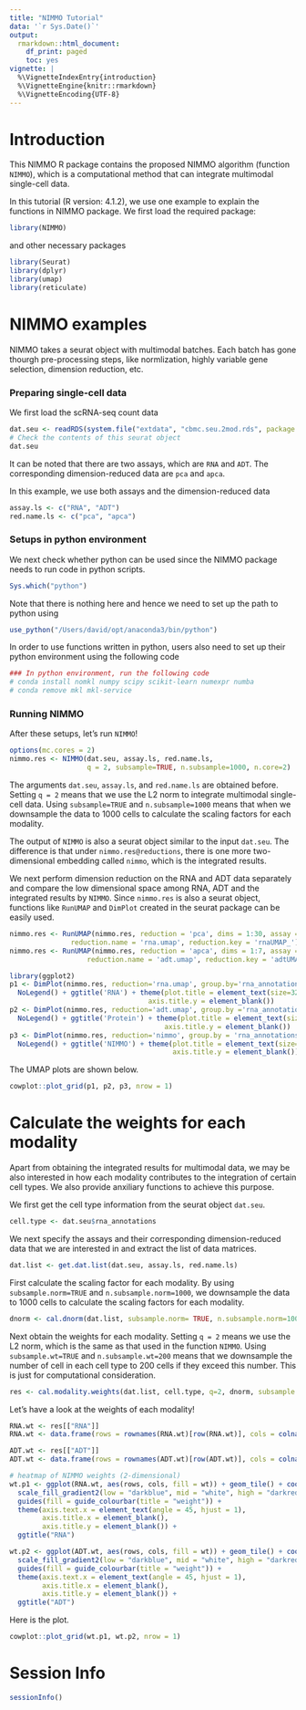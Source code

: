 ```yaml
---
title: "NIMMO Tutorial"
data: '`r Sys.Date()`'
output: 
  rmarkdown::html_document:
    df_print: paged
    toc: yes
vignette: |
  %\VignetteIndexEntry{introduction}
  %\VignetteEngine{knitr::rmarkdown}
  %\VignetteEncoding{UTF-8}
---
```

# Introduction

This NIMMO R package contains the proposed NIMMO algorithm (function `NIMMO`), which is a computational method that can integrate multimodal single-cell data.

In this tutorial (R version: 4.1.2), we use one example to explain the functions in NIMMO package. We first load the required package:

```r
library(NIMMO)
```
and other necessary packages
```r
library(Seurat)
library(dplyr)
library(umap)
library(reticulate)
```

# NIMMO examples

NIMMO takes a seurat object with multimodal batches. Each batch has gone thourgh pre-processing steps, like normlization, highly variable gene selection, dimension reduction, etc.

### Preparing single-cell data

We first load the scRNA-seq count data

```r
dat.seu <- readRDS(system.file("extdata", "cbmc.seu.2mod.rds", package = "NIMMO"))
# Check the contents of this seurat object
dat.seu
```
It can be noted that there are two assays, which are `RNA` and `ADT`. The corresponding dimension-reduced data are `pca` and `apca`. 

In this example, we use both assays and the dimension-reduced data

```r
assay.ls <- c("RNA", "ADT")
red.name.ls <- c("pca", "apca")
```

### Setups in python environment
We next check whether python can be used since the NIMMO package needs to run code in python scripts.
```r
Sys.which("python")
```
Note that there is nothing here and hence we need to set up the path to python using

```r
use_python("/Users/david/opt/anaconda3/bin/python")
```

In order to use functions written in python, users also need to set up their python environment using the following code
```r
### In python environment, run the following code
# conda install nomkl numpy scipy scikit-learn numexpr numba
# conda remove mkl mkl-service
```

### Running NIMMO

After these setups, let's run `NIMMO`!
```r
options(mc.cores = 2)
nimmo.res <- NIMMO(dat.seu, assay.ls, red.name.ls,
                   q = 2, subsample=TRUE, n.subsample=1000, n.core=2)
```
The arguments `dat.seu`, `assay.ls`, and `red.name.ls` are obtained before. Setting `q = 2` means that we use the L2 norm to integrate multimodal single-cell data. Using `subsample=TRUE` and `n.subsample=1000` means that when we downsample the data to 1000 cells to calculate the scaling factors for each modality.

The output of `NIMMO` is also a seurat object similar to the input `dat.seu`. The difference is that under `nimmo.res@reductions`, there is one more two-dimensional embedding called `nimmo`, which is the integrated results.

We next perform dimension reduction on the RNA and ADT data separately and compare the low dimensional space among RNA, ADT and the integrated results by `NIMMO`. Since `nimmo.res` is also a seurat object, functions like `RunUMAP` and `DimPlot` created in the seurat package can be easily used.

```r
nimmo.res <- RunUMAP(nimmo.res, reduction = 'pca', dims = 1:30, assay = 'RNA', 
               reduction.name = 'rna.umap', reduction.key = 'rnaUMAP_')
nimmo.res <- RunUMAP(nimmo.res, reduction = 'apca', dims = 1:7, assay = 'ADT', 
                   reduction.name = 'adt.umap', reduction.key = 'adtUMAP_')
```

```r
library(ggplot2)
p1 <- DimPlot(nimmo.res, reduction='rna.umap', group.by='rna_annotations', label=T, repel=T, label.size=5.5) + 
  NoLegend() + ggtitle('RNA') + theme(plot.title = element_text(size=32), axis.title.x = element_blank(),
                                  axis.title.y = element_blank())
p2 <- DimPlot(nimmo.res, reduction='adt.umap', group.by ='rna_annotations', label=T, repel=T, label.size=5.5) + 
  NoLegend() + ggtitle('Protein') + theme(plot.title = element_text(size=32), axis.title.x = element_blank(),
                                      axis.title.y = element_blank())
p3 <- DimPlot(nimmo.res, reduction='nimmo', group.by = 'rna_annotations', label=T, repel=T, label.size = 5.5) +
  NoLegend() + ggtitle('NIMMO') + theme(plot.title = element_text(size=32), axis.title.x = element_blank(),
                                        axis.title.y = element_blank())
```

The UMAP plots are shown below.

```r
cowplot::plot_grid(p1, p2, p3, nrow = 1)
```

# Calculate the weights for each modality
Apart from obtaining the integrated results for multimodal data, we may be also interested in how each modality contributes to the integration of certain cell types. We also provide anxiliary functions to achieve this purpose.

We first get the cell type information from the seurat object `dat.seu`.

```r
cell.type <- dat.seu$rna_annotations
```

We next specify the assays and their corresponding dimension-reduced data that we are interested in and extract the list of data matrices.

```r
dat.list <- get.dat.list(dat.seu, assay.ls, red.name.ls)
```

First calculate the scaling factor for each modality. By using `subsample.norm=TRUE` and `n.subsample.norm=1000`, we downsample the data to 1000 cells to calculate the scaling factors for each modality.

```r
dnorm <- cal.dnorm(dat.list, subsample.norm= TRUE, n.subsample.norm=1000, seed = NULL)
```

Next obtain the weights for each modality. Setting `q = 2` means we use the L2 norm, which is the same as that used in the function `NIMMO`. Using `subsample.wt=TRUE` and `n.subsample.wt=200` means that we downsample the number of cell in each cell type to 200 cells if they exceed this number. This is just for computational consideration.

```r
res <- cal.modality.weights(dat.list, cell.type, q=2, dnorm, subsample.wt=TRUE, n.subsample.wt=200, seed = NULL)
```

Let's have a look at the weights of each modality!
```r
RNA.wt <- res[["RNA"]]
RNA.wt <- data.frame(rows = rownames(RNA.wt)[row(RNA.wt)], cols = colnames(RNA.wt)[col(RNA.wt)], wt = c(RNA.wt))

ADT.wt <- res[["ADT"]]
ADT.wt <- data.frame(rows = rownames(ADT.wt)[row(ADT.wt)], cols = colnames(ADT.wt)[col(ADT.wt)], wt = c(ADT.wt))

# heatmap of NIMMO weights (2-dimensional)
wt.p1 <- ggplot(RNA.wt, aes(rows, cols, fill = wt)) + geom_tile() + coord_fixed() + 
  scale_fill_gradient2(low = "darkblue", mid = "white", high = "darkred", midpoint = 0.5, breaks = seq(0,1,0.25), limits=c(0,1), na.value = "lightgrey") +
  guides(fill = guide_colourbar(title = "weight")) + 
  theme(axis.text.x = element_text(angle = 45, hjust = 1),
        axis.title.x = element_blank(),
        axis.title.y = element_blank()) + 
  ggtitle("RNA")

wt.p2 <- ggplot(ADT.wt, aes(rows, cols, fill = wt)) + geom_tile() + coord_fixed() + 
  scale_fill_gradient2(low = "darkblue", mid = "white", high = "darkred", midpoint = 0.5, breaks = seq(0,1,0.25), limits=c(0,1), na.value = "lightgrey") +
  guides(fill = guide_colourbar(title = "weight")) + 
  theme(axis.text.x = element_text(angle = 45, hjust = 1),
        axis.title.x = element_blank(),
        axis.title.y = element_blank()) + 
  ggtitle("ADT")
```

Here is the plot.
```r
cowplot::plot_grid(wt.p1, wt.p2, nrow = 1)
```

# Session Info

```r
sessionInfo()
```
